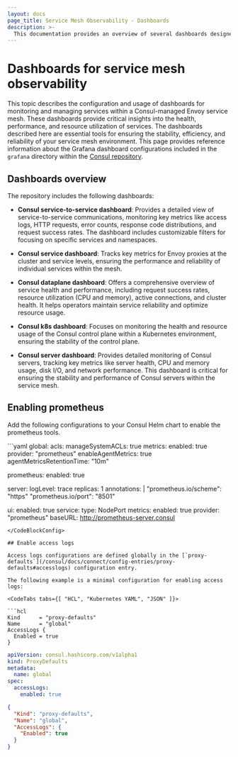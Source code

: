 ```yaml
---
layout: docs
page_title: Service Mesh Observability - Dashboards
description: >-
  This documentation provides an overview of several dashboards designed for monitoring and managing services within a Consul-managed Envoy service mesh. Learn how to enable access logs and configure key performance and operational metrics to ensure the reliability and performance of services in the service mesh.
---
```


# Dashboards for service mesh observability

This topic describes the configuration and usage of dashboards for monitoring and managing services within a Consul-managed Envoy service mesh. These dashboards provide critical insights into the health, performance, and resource utilization of services. The dashboards described here are essential tools for ensuring the stability, efficiency, and reliability of your service mesh environment. This page provides reference information about the Grafana dashboard configurations included in the `grafana` directory within the [Consul repository](https://github.com/hashicorp/consul/tree/main/grafana).

## Dashboards overview

The repository includes the following dashboards:

  - **Consul service-to-service dashboard**: Provides a detailed view of service-to-service communications, monitoring key metrics like access logs, HTTP requests, error counts, response code distributions, and request success rates. The dashboard includes customizable filters for focusing on specific services and namespaces.

  - **Consul service dashboard**: Tracks key metrics for Envoy proxies at the cluster and service levels, ensuring the performance and reliability of individual services within the mesh.

  - **Consul dataplane dashboard**: Offers a comprehensive overview of service health and performance, including request success rates, resource utilization (CPU and memory), active connections, and cluster health. It helps operators maintain service reliability and optimize resource usage.

  - **Consul k8s dashboard**: Focuses on monitoring the health and resource usage of the Consul control plane within a Kubernetes environment, ensuring the stability of the control plane.

  - **Consul server dashboard**: Provides detailed monitoring of Consul servers, tracking key metrics like server health, CPU and memory usage, disk I/O, and network performance. This dashboard is critical for ensuring the stability and performance of Consul servers within the service mesh.

## Enabling prometheus

Add the following configurations to your Consul Helm chart to enable the prometheus tools.

<CodeBlockConfig highlight="4-8,10-11,16-18,24-27">
  ```yaml
global:
  acls:
    manageSystemACLs: true
  metrics:
    enabled: true
    provider: "prometheus"
    enableAgentMetrics: true
    agentMetricsRetentionTime: "10m"

prometheus:
  enabled: true

server:
  logLevel: trace
  replicas: 1
  annotations: |
    "prometheus.io/scheme": "https"
    "prometheus.io/port": "8501"

ui:
  enabled: true
  service:
    type: NodePort
  metrics:
    enabled: true
    provider: "prometheus"
    baseURL: http://prometheus-server.consul
```
</CodeBlockConfig>

## Enable access logs

Access logs configurations are defined globally in the [`proxy-defaults`](/consul/docs/connect/config-entries/proxy-defaults#accesslogs) configuration entry.

The following example is a minimal configuration for enabling access logs:

<CodeTabs tabs={[ "HCL", "Kubernetes YAML", "JSON" ]}>

```hcl
Kind      = "proxy-defaults"
Name      = "global"
AccessLogs {
  Enabled = true
}
```

```yaml
apiVersion: consul.hashicorp.com/v1alpha1
kind: ProxyDefaults
metadata:
  name: global
spec:
  accessLogs:
    enabled: true
```

```json
{
  "Kind": "proxy-defaults",
  "Name": "global",
  "AccessLogs": {
    "Enabled": true
  }
}
```

</CodeTabs>

